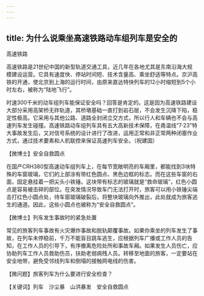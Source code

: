```yaml
---
---
---
```

title: 为什么说乘坐高速铁路动车组列车是安全的
---




高速铁路



高速铁路是21世纪中国的新型轨道交通工具，近几年在各地尤其是东南沿海大规模建设运营。它具有速度快、停站时间短、技术含量高、乘坐舒适等特点。京沪高铁的开通，使北京到上海的运行时间，由原来直达特快列车的12小时缩短到5个小时左右，被称为“陆地飞行”。

时速300千米的动车组列车能保证安全吗？回答是肯定的。这是因为高速铁路建设大部分采用高架桥无砟轨道，其桥墩基础一直打到岩石层，不会发生沉降下陷，稳定性极高。它采用与其他公路、道路全封闭立交方式，所以行人和车辆也不会与高速列车发生碰撞。高速铁路动车组列车具有五大高新技术保障，在甬温线“7·23”特大事故发生后，又对信号系统的设计进行了改进，运用正常和非正常两种闭塞作业方式，通过技术要素和人机联控来保证高速列车安全。（祝建国）





【微博士】安全自救圆点



在国产CRH380型高速动车组列车上，在每节宽敞明亮的车厢里，都能找到3块特殊的车窗玻璃，它们的上部涂有带红色圆点、黑色边框的标志。而在这些车窗的右面，固定悬挂着一把尖头小铁锤。这块带有标志的玻璃就是“救命玻璃”，红色小圆点是容易被击碎的部位。在突发情况导致车门无法打开时，旅客可以用小铁锤尖端击打红色小圆点处，待车窗玻璃破裂后，将整块玻璃向外推出，此处就成为旅客逃生的通道。因此，这些小圆点也被称为“安全自救圆点”。

【微博士】列车发生事故时的紧急处置

常见的旅客列车事故有火灾爆炸事故和脱轨颠覆事故。如果你乘坐的列车发生了事故，在列车未停稳前，千万不能盲目跳车逃生，应根据列车广播或工作人员的告知，在工作人员的引导下，有序撤离危险处所和事故车厢。如果发生人员伤亡，应协助列车工作人员救助伤员，扶助老弱病残人员。转移至地面的旅客，一定要站在安全地带，避免受邻线列车和倒塌的接触网电线的伤害。

【微问题】旅客列车为什么要进行安全检查？

【关键词】列车　沙尘暴　山洪暴发　安全自救圆点